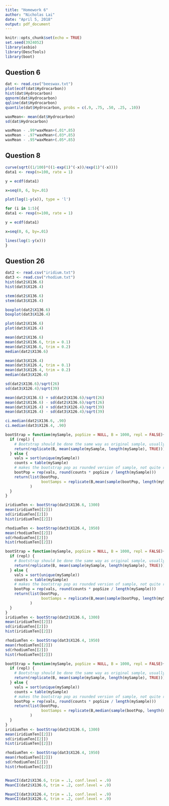```yaml
---
title: "Homework 6"
author: "Nicholas Lai"
date: "April 5, 2018"
output: pdf_document
---
```


```r
knitr::opts_chunk$set(echo = TRUE)
set.seed(3924052)
library(asbio)
library(DescTools)
library(boot)
```

## Question 6


```r
dat <- read.csv("beeswax.txt")
plot(ecdf(dat$Hydrocarbon))
hist(dat$Hydrocarbon)
qqnorm(dat$Hydrocarbon)
qqline(dat$Hydrocarbon)
quantile(dat$Hydrocarbon, probs = c(.9, .75, .50, .25, .10))

waxMean<- mean(dat$Hydrocarbon)
sd(dat$Hydrocarbon)

waxMean - .99*waxMean+(.01*.85)
waxMean - .97*waxMean+(.03*.85)
waxMean - .95*waxMean+(.05*.85)


```

## Question 8

```r
curve(sqrt((1/100)*((1-exp(1)^(-x))/exp(1)^(-x))))
data1 <- rexp(n=100, rate = 1)

y = ecdf(data1)

x=seq(0, 6, by=.01)

plot(log(1-y(x)), type = 'l')

for (i in 1:5){
data1 <- rexp(n=100, rate = 1)

y = ecdf(data1)

x=seq(0, 6, by=.01)

lines(log(1-y(x)))
}
```

## Question 26

```r
dat2 <- read.csv("iridium.txt")
dat3 <- read.csv("rhodium.txt")
hist(dat2$X136.6)
hist(dat3$X126.4)

stem(dat2$X136.6)
stem(dat3$X126.4)

boxplot(dat2$X136.6)
boxplot(dat3$X126.4)

plot(dat2$X136.6)
plot(dat3$X126.4)

mean(dat2$X136.6)
mean(dat2$X136.6, trim = 0.1)
mean(dat2$X136.6, trim = 0.2)
median(dat2$X136.6)

mean(dat3$X126.4)
mean(dat3$X126.4, trim = 0.1)
mean(dat3$X126.4, trim = 0.2)
median(dat3$X126.4)

sd(dat2$X136.6)/sqrt(26)
sd(dat3$X126.4)/sqrt(39)

mean(dat2$X136.6) + sd(dat2$X136.6)/sqrt(26)
mean(dat2$X136.6) - sd(dat2$X136.6)/sqrt(26)
mean(dat3$X126.4) + sd(dat3$X126.4)/sqrt(39)
mean(dat3$X126.4) - sd(dat3$X126.4)/sqrt(39)

ci.median(dat2$X136.6, .90)
ci.median(dat3$X126.4, .90)
```

```r
bootStrap = function(mySample, popSize = NULL, B = 1000, repl = FALSE){
  if (repl) {
    # Bootstrap should be done the same way as original sample, usually without rep
    return(replicate(B, mean(sample(mySample, length(mySample), TRUE))))
  } else {
    vals = sort(unique(mySample))
    counts = table(mySample)
    # makes the bootstrap pop as rounded version of sample, not quite right
    bootPop = rep(vals, round(counts * popSize / length(mySample)))
    return(list(bootPop, 
                bootSamps = replicate(B,mean(sample(bootPop, length(mySample), FALSE), trim = 0.1)))
           )
  }
}

iridiumTen <- bootStrap(dat2$X136.6, 1300)
mean(iridiumTen[[2]])
sd(iridiumTen[[2]])
hist(iridiumTen[[2]])

rhodiumTen <- bootStrap(dat3$X126.4, 1950)
mean(rhodiumTen[[2]])
sd(rhodiumTen[[2]])
hist(rhodiumTen[[2]])

bootStrap = function(mySample, popSize = NULL, B = 1000, repl = FALSE){
  if (repl) {
    # Bootstrap should be done the same way as original sample, usually without rep
    return(replicate(B, mean(sample(mySample, length(mySample), TRUE))))
  } else {
    vals = sort(unique(mySample))
    counts = table(mySample)
    # makes the bootstrap pop as rounded version of sample, not quite right
    bootPop = rep(vals, round(counts * popSize / length(mySample)))
    return(list(bootPop, 
                bootSamps = replicate(B,mean(sample(bootPop, length(mySample), FALSE), trim = 0.2)))
           )
  }
}
iridiumTen <- bootStrap(dat2$X136.6, 1300)
mean(iridiumTen[[2]])
sd(iridiumTen[[2]])
hist(iridiumTen[[2]])

rhodiumTen <- bootStrap(dat3$X126.4, 1950)
mean(rhodiumTen[[2]])
sd(rhodiumTen[[2]])
hist(rhodiumTen[[2]])

bootStrap = function(mySample, popSize = NULL, B = 1000, repl = FALSE){
  if (repl) {
    # Bootstrap should be done the same way as original sample, usually without rep
    return(replicate(B, mean(sample(mySample, length(mySample), TRUE))))
  } else {
    vals = sort(unique(mySample))
    counts = table(mySample)
    # makes the bootstrap pop as rounded version of sample, not quite right
    bootPop = rep(vals, round(counts * popSize / length(mySample)))
    return(list(bootPop, 
                bootSamps = replicate(B,median(sample(bootPop, length(mySample), FALSE))))
           )
  }
}
iridiumTen <- bootStrap(dat2$X136.6, 1300)
mean(iridiumTen[[2]])
sd(iridiumTen[[2]])
hist(iridiumTen[[2]])

rhodiumTen <- bootStrap(dat3$X126.4, 1950)
mean(rhodiumTen[[2]])
sd(rhodiumTen[[2]])
hist(rhodiumTen[[2]])



```

```r


MeanCI(dat2$X136.6, trim = .1, conf.level = .9)
MeanCI(dat2$X136.6, trim = .2, conf.level = .9)

MeanCI(dat3$X126.4, trim = .1, conf.level = .9)
MeanCI(dat3$X126.4, trim = .2, conf.level = .9)






```
